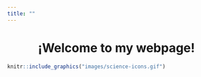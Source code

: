---
title: ""
---

<center> <h1> ¡Welcome to my webpage! </h1> </center>

```{r, echo=FALSE, fig.align="center", out.width="570", out.height="300"}
knitr::include_graphics("images/science-icons.gif")
```

